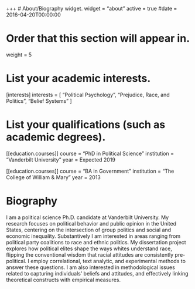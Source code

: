 +++
# About/Biography widget.
widget = "about"
active = true
#date = 2016-04-20T00:00:00

# Order that this section will appear in.
weight = 5

# List your academic interests.
[interests]
  interests = [
    "Political Psychology",
    "Prejudice, Race, and Politics",
    "Belief Systems"
  ]

# List your qualifications (such as academic degrees).
[[education.courses]]
  course = "PhD in Political Science"
  institution = "Vanderbilt University"
  year = Expected 2019

[[education.courses]]
  course = "BA in Government"
  institution = "The College of William & Mary"
  year = 2013


# Biography
I am a political science Ph.D. candidate at Vanderbilt University. My research focuses on political behavior and public opinion in the United States, centering on the intersection of group politics and social and economic inequality. Substantively I am interested in areas ranging from political party coalitions to race and ethnic politics. My dissertation project explores how political elites shape the ways whites understand race, flipping the conventional wisdom that racial attitudes are consistently pre-political. I employ correlational, text analytic, and experimental methods to answer these questions. I am also interested in methodological issues related to capturing individuals’ beliefs and attitudes, and effectively linking theoretical constructs with empirical measures.